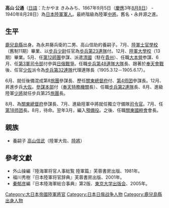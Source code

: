 '''高山 公通'''（[[日語|日語]]：たかやま きみみち、1867年9月5日（[[慶應|慶應]]3年[[八月初八|8月8日]]） - 1940年8月28日）為[[大日本帝國陸軍|日本陸軍]][[軍人|軍人]]。最終階級為陸軍[[中將|中將]]。舊名・永井源之進。

==生平==
[[鹿兒島縣|鹿兒島縣]]出身。為永井藤兵衛的二男、高山信助的養嗣子。{{和暦|1889}}7月、[[日本陆军士官学校|陸軍士官學校]]（舊制11期）畢業、以[[步兵|步兵]][[少尉|少尉]]任官為[[歩兵第23連隊|歩兵第23連隊]]付。{{和暦|1899}}12月、[[日本陸軍大學校|陸軍大學校]]（13期）畢業。{{和暦|1900}}5月、任[[第12師團|第12師團]]參謀、派遣[[清|清國]]（駐在[[貴州省|貴州]]）、任職[[大本營|大本營]]参謀、{{和暦|1904}}6月、任[[第3軍_(日本陸軍)|第3軍]][[總部|司令部]]付參與[[日俄戰爭|日俄戰爭]]。任職[[步兵第48連隊|步兵第48連隊]][[營|大隊]]長、跟著於[[奉天會戰|奉天會戰]]後、任官[[少佐|少佐]]派令為[[步兵第32連隊|步兵第32連隊]]代理連隊長（1905.3.12－1905.6.17）。

{{和暦|1905}}6月、就任後備混成第8[[旅|旅團]]參謀長、歷任[[關東都督府|關東總督府]]付、[[第4师团|第4师团]]參謀長。{{和暦|1908}}12月、昇進步兵[[大佐|大佐]]。[[参谋本部_(大日本帝国)|參謀本部]]付（[[瀋陽市|奉天]][[特務機關|特務機關]]長）、任職[[步兵第2連隊|步兵第2連隊]]長、{{和暦|1914}}8月、進級陸軍[[少將|少將]]就任步兵第25[[旅|旅團]]長。

{{和暦|1916}}8月、為[[關東都督府|關東總督府]]參謀長、{{和暦|1918}}7月、進級陸軍中將就任獨立守備隊[[司令官|司令官]]。{{和暦|1919}}7月、任[[第18师团|第18师团]]長。{{和暦|1922}}8月，待命。翌年3月，編入[[軍事制度#預備役|預備役]]。之後、任職[[關東國粹會|關東國粹會]]會長。

== 親族 ==
* 養嗣子 [[高山信武|高山信武]]（陸軍大佐、[[中將|陸將]]）

==參考文獻==
{{refbegin}}
*外山操編『陸海軍将官人事総覧 陸軍篇』芙蓉書房出版、1981年。
*福川秀樹『日本陸軍将官辞典』芙蓉書房出版、2001年。
*[[秦郁彦|秦郁彦]]編『日本陸海軍総合事典』第2版、[[東京大学出版会|東京大学出版会]]、2005年。
{{refend}}

{{DEFAULTSORT:Takayama Kimimichi}}
[[Category:大日本帝國陸軍將官|Category:大日本帝國陸軍將官]]
[[Category:日本日俄战争人物|Category:日本日俄战争人物]]
[[Category:鹿兒島縣出身人物|Category:鹿兒島縣出身人物]]